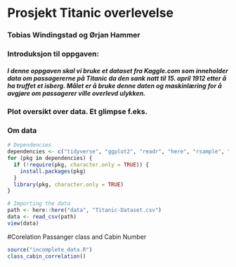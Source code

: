 # Prosjekt Titanic overlevelse
### Tobias Windingstad og Ørjan Hammer

### Introduksjon til oppgaven:

##### I denne oppgaven skal vi bruke et dataset fra Kaggle.com som inneholder data om passagererne på Titanic da den sank natt til 15. april 1912 etter å ha truffet et isberg. Målet er å bruke denne daten og maskinlæring for å avgjøre om passagerer ville overlevd ulykken. 

### Plot oversikt over data. Et glimpse f.eks.

### Om data


```r
# Dependencies
dependencies <- c("tidyverse", "ggplot2", "readr", "here", "rsample", "parsnip")
for (pkg in dependencies) {
  if (!require(pkg, character.only = TRUE)) {
    install.packages(pkg)
  }
  library(pkg, character.only = TRUE)
}
```

```r
# Importing the data
path <- here::here("data", "Titanic-Dataset.csv")
data <- read_csv(path)
view(data)
```

#Corelation Passanger class and Cabin Number
```r
source("incomplete_data.R")
class_cabin_correlation()
```
